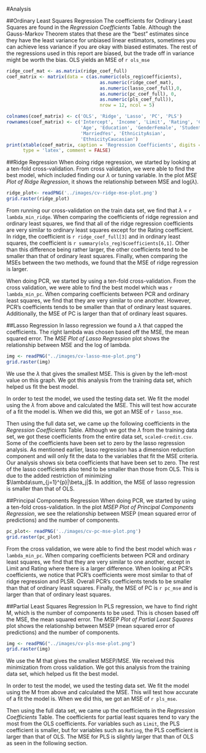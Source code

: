 #Analysis

##Ordinary Least Squares Regression 
The coefficients for Ordinary Least Squares are found in the *Regression Coefficients* Table. Although the Gauss-Markov Theorem states that these are the "best" estimates since they have the least variance for unbiased linear estimators, sometimes you can achieve less variance if you are okay with biased estimates. The rest of the regressions used in this report are biased, but  the trade off in variance might be worth the bias. OLS yields an MSE of `r ols_mse`


```r
ridge_coef_mat <- as.matrix(ridge_coef_full)
coef_matrix <- matrix(data = c(as.numeric(ols_reg$coefficients), 
                                  as.numeric(ridge_coef_mat),
                                  as.numeric(lasso_coef_full),0, 
                                  as.numeric(pc_coef_full), 0, 
                                  as.numeric(pls_coef_full)), 
                                  nrow = 12, ncol = 5)

colnames(coef_matrix) <- c('OLS', 'Ridge', 'Lasso', 'PC', 'PLS')
rownames(coef_matrix) <- c('Intercept', 'Income', 'Limit', 'Rating', 'Cards',
                           'Age', 'Education', 'GenderFemale', 'StudentYes',
                           'MarriedYes', 'EthnicityAsian',
                           'EthnicityCaucasian')
print(xtable(coef_matrix, caption = 'Regression Coefficients', digits = 4),
      type = 'latex', comment = FALSE)
```

##Ridge Regression 
When doing ridge regression, we started by looking at a ten-fold cross-validation. From cross validation, we were able to find the best model, which included finding our $\lambda$ or tuning variable. In the plot *MSE Plot of Ridge Regression*, it shows the relationship between MSE and log($\lambda$).

```r
ridge_plot<- readPNG('../images/cv-ridge-mse-plot.png')
grid.raster(ridge_plot)
```

From running our cross-validation on the train data set, we find that $\lambda$ = `r lambda_min_ridge`. When comparing the coefficients of ridge regression and ordinary least squares, we find that all of the ridge regression coefficients are very similar to ordinary least squares except for the Rating coefficient. In ridge, the coefficient is `r ridge_coef_full[3]` and in ordinary least squares, the coefficient is `r summary(ols_reg)$coefficients[6,1]`. Other than this difference being rather larger, the other coefficients tend to be smaller than that of ordinary least squares. Finally, when comparing the MSEs between the two methods, we found that the MSE of ridge regression is larger.

When doing PCR, we started by using a ten-fold cross-validation. From the cross validation, we were able to find the best model which was `r lambda_min_pc`. When comparing coefficients between PCR and ordinary least squares, we find that they are very similar to one another. However, PCR's coefficients tends to be smaller than that of ordinary least squares. Additionally, the MSE of PC is larger than that of ordinary least squares.

##Lasso Regression 
In lasso regression we found a $\lambda$ that capped the coefficients. The right lambda was chosen based off the MSE, the mean squared error. The *MSE Plot of Lasso Regression* plot shows the relationship between MSE and the log of lambda.  
```r
img <- readPNG("../images/cv-lasso-mse-plot.png")
grid.raster(img)
```
We use the $\lambda$ that gives the smallest MSE. This is given by the left-most value on this graph. We got this analysis from the training data set, which helped us fit the best model. 

In order to test the model, we used the testing data set. We fit the model using the $\lambda$ from above and calculated the MSE. This will test how accurate of a fit the model is. When we did this, we got an MSE of `r lasso_mse`. 

Then using the full data set, we came up the following coefficients in the *Regression Coefficients* Table. Although we got the $\lambda$ from the training data set, we got these coefficients from the entire data set, `scaled-credit.csv`. Some of the coefficients have been set to zero by the lasso regression analysis. As mentioned earlier, lasso regression has a dimension reduction component and will only fit the data to the variables that fit the MSE criteria. Our analysis shows six beta coefficients that have been set to zero. The rest of the lasso coefficients also tend to be smaller than those from OLS. This is due to the added restriction of minimizing $\lambda\sum_{j=1}^{p}|\beta_j|$. In addition, the MSE of lasso regression is smaller than that of OLS. 

##Principal Components Regression
When doing PCR, we started by using a ten-fold cross-validation. In the plot *MSEP Plot of Principal Components Regression*, we see the relationship between MSEP (mean squared error of predictions) and the number of components.

```r
pc_plot<- readPNG('../images/cv-pc-mse-plot.png')
grid.raster(pc_plot)
```

From the cross validation, we were able to find the best model which was `r lambda_min_pc`. When comparing coefficients between PCR and ordinary least squares, we find that they are very similar to one another, except in Limit and Rating where there is a larger difference. When looking at PCR's coefficients, we notice that PCR's coefficients were most similar to that of ridge regression and PLSR. Overall PCR's coefficients tends to be smaller than that of ordinary least squares. Finally, the MSE of PC is `r pc_mse` and is larger than that of ordinary least squares.

##Partial Least Squares Regression
In PLS regression, we have to find right M, which is the number of components to be used. This is chosen based off the MSE, the mean squared error. The *MSEP Plot of Partial Least Squares* plot shows the relationship between MSEP (mean squared error of predictions) and the number of components.

```r
img <- readPNG("../images/cv-pls-mse-plot.png")
grid.raster(img)
```
We use the M that gives the smallest MSEP/MSE. We received this minimization from cross validation. We got this analysis from the training data set, which helped us fit the best model. 

In order to test the model, we used the testing data set. We fit the model using the M from above and calculated the MSE. This will test how accurate of a fit the model is. When we did this, we got an MSE of `r pls_mse`. 

Then using the full data set, we came up the coefficients in the *Regression Coefficients* Table. The coefficients for partial least squares tend to vary the most from the OLS coefficients. For variables such as `Limit`, the PLS coefficient is smaller, but for variables such as `Rating`, the PLS coefficient is larger than that of OLS. The MSE for PLS is slightly larger that than of OLS as seen in the following section.

